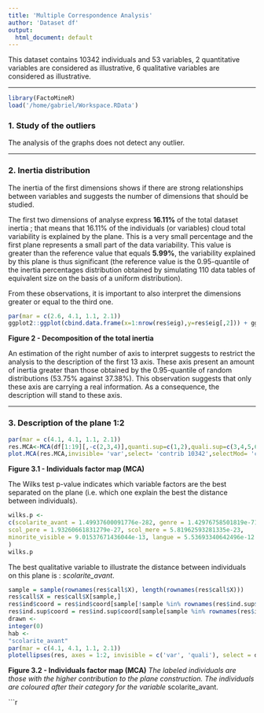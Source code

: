 ```yaml
---
title: 'Multiple Correspondence Analysis'
author: 'Dataset df'
output:
  html_document: default
---
```

This dataset contains 10342 individuals and 53 variables, 2 quantitative variables are considered as illustrative, 6 qualitative variables are considered as illustrative.

- - -

```r
library(FactoMineR)
load('/home/gabriel/Workspace.RData')
```
### 1. Study of the outliers
The analysis of the graphs does not detect any outlier.

- - -

### 2. Inertia distribution
The inertia of the first dimensions shows if there are strong relationships between variables and suggests the number of dimensions that should be studied.

The first two dimensions of analyse express **16.11%** of the total dataset inertia ; that means that 16.11% of the individuals (or variables) cloud total variability is explained by the plane.
This is a very small percentage and the first plane represents a small part of the data variability.
This value is greater than the reference value that equals **5.99%**, the variability explained by this plane is thus significant
(the reference value is the 0.95-quantile of the inertia percentages distribution obtained by simulating 110 data tables of equivalent size on the basis of a uniform distribution).

From these observations, it is important to also interpret the dimensions greater or equal to the third one.

```r
par(mar = c(2.6, 4.1, 1.1, 2.1))
ggplot2::ggplot(cbind.data.frame(x=1:nrow(res$eig),y=res$eig[,2])) + ggplot2::aes(x=x, y=y)+ ggplot2::geom_col(fill="blue") + ggplot2::xlab("Dimension") + ggplot2::ylab("Percentage of variance") + ggplot2::ggtitle("Decomposition of the total inertia") + ggplot2::theme_light() + ggplot2::theme(plot.title = ggplot2::element_text(hjust =0.5)) + ggplot2::scale_x_continuous(breaks=1:nrow(res$eig))
```

**Figure 2 - Decomposition of the total inertia**

An estimation of the right number of axis to interpret suggests to restrict the analysis to the description of the first 13 axis.
These axis present an amount of inertia greater than those obtained by the 0.95-quantile of random distributions (53.75% against 37.38%).
This observation suggests that only these axis are carrying a real information.
As a consequence, the description will stand to these axis.

- - -

### 3. Description of the plane 1:2

```r
par(mar = c(4.1, 4.1, 1.1, 2.1))
res.MCA<-MCA(df[1:19][,-c(2,3,4)],quanti.sup=c(1,2),quali.sup=c(3,4,5,6,7,8),graph=FALSE)
plot.MCA(res.MCA,invisible= 'var',select= 'contrib 10342',selectMod= 'contrib  8 ',habillage='contrib',title="DF_NAture Sociodem",label ='none')
```

**Figure 3.1 - Individuals factor map (MCA)**

The Wilks test p-value indicates which variable factors are the best separated on the plane (i.e. which one explain the best the distance between individuals).
```r
wilks.p <-
c(scolarite_avant = 1.49937600091776e-282, genre = 1.42976758501819e-71, 
scol_pere = 1.93260661831279e-27, scol_mere = 5.81962593281335e-23, 
minorite_visible = 9.01537671436044e-13, langue = 5.53693340642496e-12
)
wilks.p
```
The best qualitative variable to illustrate the distance between individuals on this plane is : *scolarite_avant*.

```r
sample = sample(rownames(res$call$X), length(rownames(res$call$X)))
res$call$X = res$call$X[sample,]
res$ind$coord = res$ind$coord[sample[!sample %in% rownames(res$ind.sup$coord)],]
res$ind.sup$coord = res$ind.sup$coord[sample[sample %in% rownames(res$ind.sup$coord)],]
drawn <-
integer(0)
hab <-
"scolarite_avant"
par(mar = c(4.1, 4.1, 1.1, 2.1))
plotellipses(res, axes = 1:2, invisible = c('var', 'quali'), select = drawn, keepvar = hab, title = '', cex = cex)
```

**Figure 3.2 - Individuals factor map (MCA)**
*The labeled individuals are those with the higher contribution to the plane construction.*
*The individuals are coloured after their category for the variable* scolarite_avant.

```r
